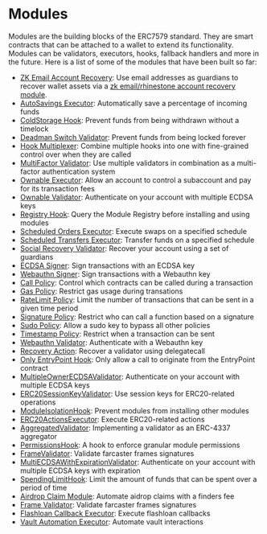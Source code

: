 # Modules

Modules are the building blocks of the ERC7579 standard. They are smart contracts that can be attached to a wallet to extend its functionality. Modules can be validators, executors, hooks, fallback handlers and more in the future. Here is a list of some of the modules that have been built so far:

- [ZK Email Account Recovery](https://github.com/zkemail/email-recovery/): Use email addresses as guardians to recover wallet assets via a [zk email/rhinestone account recovery module](https://prove.email/blog/recovery).
- [AutoSavings Executor](https://docs.rhinestone.wtf/module-sdk/modules/auto-saving-executor): Automatically save a percentage of incoming funds
- [ColdStorage Hook](https://docs.rhinestone.wtf/module-sdk/modules/cold-storage-hook): Prevent funds from being withdrawn without a timelock
- [Deadman Switch Validator](https://docs.rhinestone.wtf/module-sdk/modules/deadman-switch): Prevent funds from being locked forever
- [Hook Multiplexer](https://docs.rhinestone.wtf/module-sdk/modules/hook-multi-plexer): Combine multiple hooks into one with fine-grained control over when they are called
- [MultiFactor Validator](https://docs.rhinestone.wtf/module-sdk/modules/multi-factor): Use multiple validators in combination as a multi-factor authentication system
- [Ownable Executor](https://docs.rhinestone.wtf/module-sdk/modules/ownable-executor): Allow an account to control a subaccount and pay for its transaction fees
- [Ownable Validator](https://docs.rhinestone.wtf/module-sdk/modules/ownable-validator): Authenticate on your account with multiple ECDSA keys
- [Registry Hook](https://docs.rhinestone.wtf/module-sdk/modules/registry-hook): Query the Module Registry before installing and using modules
- [Scheduled Orders Executor](https://docs.rhinestone.wtf/module-sdk/modules/scheduled-orders): Execute swaps on a specified schedule
- [Scheduled Transfers Executor](https://docs.rhinestone.wtf/module-sdk/modules/scheduled-transfers): Transfer funds on a specified schedule
- [Social Recovery Validator](https://docs.rhinestone.wtf/module-sdk/modules/social-recovery): Recover your account using a set of guardians
- [ECDSA Signer](https://github.com/zerodevapp/kernel-7579-plugins/tree/master/signers/ecdsa): Sign transactions with an ECDSA key
- [Webauthn Signer](https://github.com/zerodevapp/kernel-7579-plugins/tree/master/signers/webauthn): Sign transactions with a Webauthn key
- [Call Policy](https://github.com/zerodevapp/kernel-7579-plugins/tree/master/policies/call-policy): Control which contracts can be called during a transaction
- [Gas Policy](https://github.com/zerodevapp/kernel-7579-plugins/tree/master/policies/gas): Restrict gas usage during transations
- [RateLimit Policy](https://github.com/zerodevapp/kernel-7579-plugins/tree/master/policies/ratelimit): Limit the number of transactions that can be sent in a given time period
- [Signature Policy](https://github.com/zerodevapp/kernel-7579-plugins/tree/master/policies/signature-caller): Restrict who can call a function based on a signature
- [Sudo Policy](https://github.com/zerodevapp/kernel-7579-plugins/tree/master/policies/sudo): Allow a sudo key to bypass all other policies
- [Timestamp Policy](https://github.com/zerodevapp/kernel-7579-plugins/tree/master/policies/timestamp): Restrict when a transaction can be sent
- [Webauthn Validator](https://github.com/zerodevapp/kernel-7579-plugins/tree/master/validators/webauthn): Authenticate with a Webauthn key
- [Recovery Action](https://github.com/zerodevapp/kernel-7579-plugins/tree/master/actions/recovery): Recover a validator using delegatecall
- [Only EntryPoint Hook](https://github.com/zerodevapp/kernel-7579-plugins/blob/master/hooks/onlyEntrypoint/src/OnlyEntryPointHook.sol): Only allow a call to originate from the EntryPoint contract
- [MultipleOwnerECDSAValidator](https://github.com/etherspot/etherspot-prime-contracts/blob/master/src/modular-etherspot-wallet/modules/validators/MultipleOwnerECDSAValidator.sol): Authenticate on your account with multiple ECDSA keys
- [ERC20SessionKeyValidator](https://github.com/etherspot/etherspot-prime-contracts/blob/master/src/modular-etherspot-wallet/modules/validators/ERC20SessionKeyValidator.sol): Use session keys for ERC20-related operations
- [ModuleIsolationHook](https://github.com/etherspot/etherspot-prime-contracts/blob/master/src/modular-etherspot-wallet/modules/hooks/ModuleIsolationHook.sol): Prevent modules from installing other modules
- [ERC20ActionsExecutor](https://github.com/etherspot/etherspot-prime-contracts/blob/master/src/modular-etherspot-wallet/modules/executors/ERC20Actions.sol): Execute ERC20-related actions
- [AggregatedValidator](https://github.com/rhinestonewtf/experimental-modules/tree/main/src/AggregatedValidator): Implementing a validator as an ERC-4337 aggregator
- [PermissionsHook](https://github.com/rhinestonewtf/experimental-modules/tree/main/src/PermissionsHook): A hook to enforce granular module permissions
- [FrameValidator](https://github.com/rhinestonewtf/experimental-modules/tree/main/src/FrameValidator): Validate farcaster frames signatures
- [MultiECDSAWithExpirationValidator](https://github.com/rhinestonewtf/experimental-modules/tree/main/src/MultiECDSAWithExpirationValidator): Authenticate on your account with multiple ECDSA keys with expiration
- [SpendingLimitHook](https://github.com/rhinestonewtf/experimental-modules/tree/main/src/SpendingLimitHook): Limit the amount of funds that can be spent over a period of time
- [Airdrop Claim Module](https://github.com/Destiner/module-airdrop-claim): Automate aidrop claims with a finders fee
- [Frame Validator](https://github.com/Destiner/module-frame): Validate farcaster frames signatures
- [Flashloan Callback Executor](https://github.com/kroist/flashcall-module-erc-7579/blob/main/src/executors/FlashcallFallbackExecutor.sol): Execute flashloan callbacks
- [Vault Automation Executor](https://github.com/kot2271/Automation_Module_ERC_7579): Automate vault interactions

